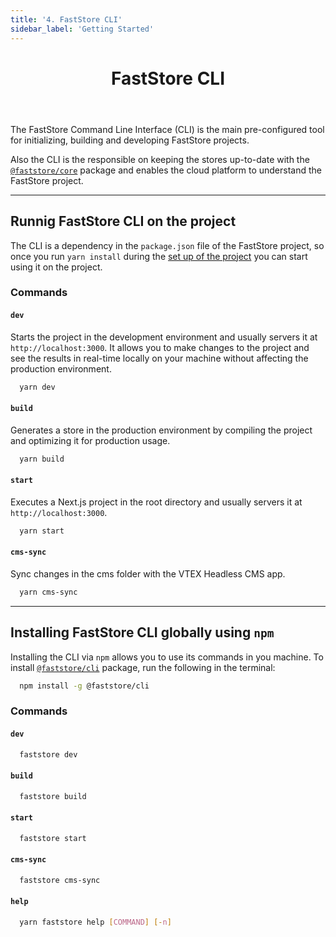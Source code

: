 ```yaml
---
title: '4. FastStore CLI'
sidebar_label: 'Getting Started'
---
```



<header>

# FastStore CLI

</header>

The FastStore Command Line Interface (CLI) is the main pre-configured tool for initializing, building and developing FastStore projects.

Also the CLI is the responsible on keeping the stores up-to-date with the [`@faststore/core`](/docs/getting-started/3-project-structure#faststorecore) package and enables the cloud platform to understand the FastStore project.

---

## Runnig FastStore CLI on the project

The CLI is a dependency in the `package.json` file of the FastStore project, so once you run `yarn install` during the [set up of the project](/docs/getting-started/2-setting-up-the-project) you can start using it on the project.

### Commands

#### `dev`

Starts the project in the development environment and usually servers it at `http://localhost:3000`. It allows you to make changes to the project and see the results in real-time locally on your machine without affecting the production environment.

```bash
  yarn dev
```

#### `build`

Generates a store in the production environment by compiling the project and optimizing it for production usage.

```bash
  yarn build
```

#### `start`

Executes a Next.js project in the root directory and usually servers it at `http://localhost:3000`.

```bash
  yarn start
```

#### `cms-sync`

Sync changes in the cms folder with the VTEX Headless CMS app.

```bash
  yarn cms-sync
```

---

## Installing FastStore CLI globally using `npm`

Installing the CLI via `npm` allows you to use its commands in you machine. To install [`@faststore/cli`](https://www.npmjs.com/package/@faststore/cli) package, run the following in the terminal:

```bash
  npm install -g @faststore/cli
```

### Commands

#### `dev`

```bash
  faststore dev
```

#### `build`

```bash
  faststore build
```

#### `start`

```bash
  faststore start
```

#### `cms-sync`

```bash
  faststore cms-sync
```

#### `help`

```bash
  yarn faststore help [COMMAND] [-n]
```
